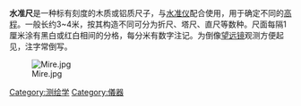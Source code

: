 {{Otheruses|水準管|other=載有有色酒精、量度水平及垂直的儀器}}
'''水准尺'''是一种标有刻度的木质或铝质尺子，与[[水准仪|水准仪]]配合使用，用于确定不同的[[高程|高程]]。一般长约3~4米，按其构造不同可分为折尺、塔尺、直尺等数种。尺面每隔1厘米涂有黑白或红白相间的分格，每分米有数字注记。为倒像[[望远镜|望远镜]]观测方便起见，注字常倒写。

[[Image:Mire.jpg|thumb]]

[[Category:测绘学|Category:测绘学]]
[[Category:儀器|Category:儀器]]